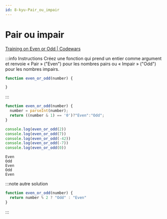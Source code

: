 ```yaml
---
id: 8-kyu-Pair_ou_impair
---
```


# Pair ou impair

[Training on Even or Odd | Codewars](https://www.codewars.com/kata/53da3dbb4a5168369a0000fe/train/javascript)

:::info Instructions
Créez une fonction qui prend un entier comme argument et renvoie « Pair » ("Even") pour les nombres pairs ou « Impair » ("Odd") pour
les nombres impairs.

```javascript
function even_or_odd(number) {

}
```
:::

```js title="javascript"
function even_or_odd(number) {
  number = parseInt(number);
  return ((number & 1) == '0')?"Even":"Odd";
}
```

<nav className="docs-nav">
<div className="docs-nav-code">

```javascript title="Exemples de tests"
console.log(even_or_odd(2))
console.log(even_or_odd(7))
console.log(even_or_odd(-42))
console.log(even_or_odd(-7))
console.log(even_or_odd(0))
```

</div>
<div className="docs-nav-html">

```shell title="console"
Even
Odd
Even
Odd
Even
```

</div>
</nav>

:::note autre solution

```javascript
function even_or_odd(number) {
  return number % 2 ? "Odd" : "Even"
}
```
:::